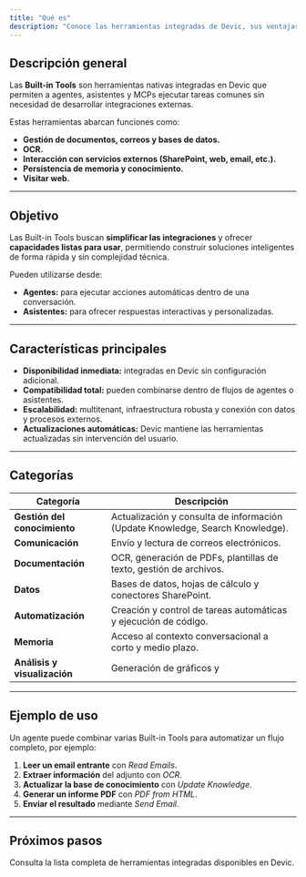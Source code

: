 ```yaml
---
title: "Qué es"
description: "Conoce las herramientas integradas de Devic, sus ventajas y cómo utilizarlas en agentes, asistentes o MCPs."
---
```


## Descripción general

Las **Built-in Tools** son herramientas nativas integradas en Devic que permiten a agentes, asistentes y MCPs ejecutar tareas comunes sin necesidad de desarrollar integraciones externas.  

Estas herramientas abarcan funciones como:
- **Gestión de documentos, correos y bases de datos.**
- **OCR.**
- **Interacción con servicios externos (SharePoint, web, email, etc.).**
- **Persistencia de memoria y conocimiento.**
- **Visitar web.**

---

## Objetivo

Las Built-in Tools buscan **simplificar las integraciones** y ofrecer **capacidades listas para usar**, permitiendo construir soluciones inteligentes de forma rápida y sin complejidad técnica.

Pueden utilizarse desde:
- **Agentes:** para ejecutar acciones automáticas dentro de una conversación.  
- **Asistentes:** para ofrecer respuestas interactivas y personalizadas.  

---

## Características principales

- **Disponibilidad inmediata:** integradas en Devic sin configuración adicional.  
- **Compatibilidad total:** pueden combinarse dentro de flujos de agentes o asistentes.  
- **Escalabilidad:** multitenant, infraestructura robusta y conexión con datos y procesos externos.  
- **Actualizaciones automáticas:** Devic mantiene las herramientas actualizadas sin intervención del usuario.  

---

## Categorías

| Categoría | Descripción |
|------------|-------------|
| **Gestión del conocimiento** | Actualización y consulta de información (Update Knowledge, Search Knowledge). |
| **Comunicación** | Envío y lectura de correos electrónicos. |
| **Documentación** | OCR, generación de PDFs, plantillas de texto, gestión de archivos. |
| **Datos** | Bases de datos, hojas de cálculo y conectores SharePoint. |
| **Automatización** | Creación y control de tareas automáticas y ejecución de código.  |
| **Memoria** | Acceso al contexto conversacional a corto y medio plazo. |
| **Análisis y visualización** | Generación de gráficos y 

---

## Ejemplo de uso

Un agente puede combinar varias Built-in Tools para automatizar un flujo completo, por ejemplo:
1. **Leer un email entrante** con *Read Emails*.  
2. **Extraer información** del adjunto con *OCR*.  
3. **Actualizar la base de conocimiento** con *Update Knowledge*.  
4. **Generar un informe PDF** con *PDF from HTML*.  
5. **Enviar el resultado** mediante *Send Email*.  

---

## Próximos pasos

  <Card title="Ver todas las herramientas" href="./tools-list">
    Consulta la lista completa de herramientas integradas disponibles en Devic.
  </Card>
